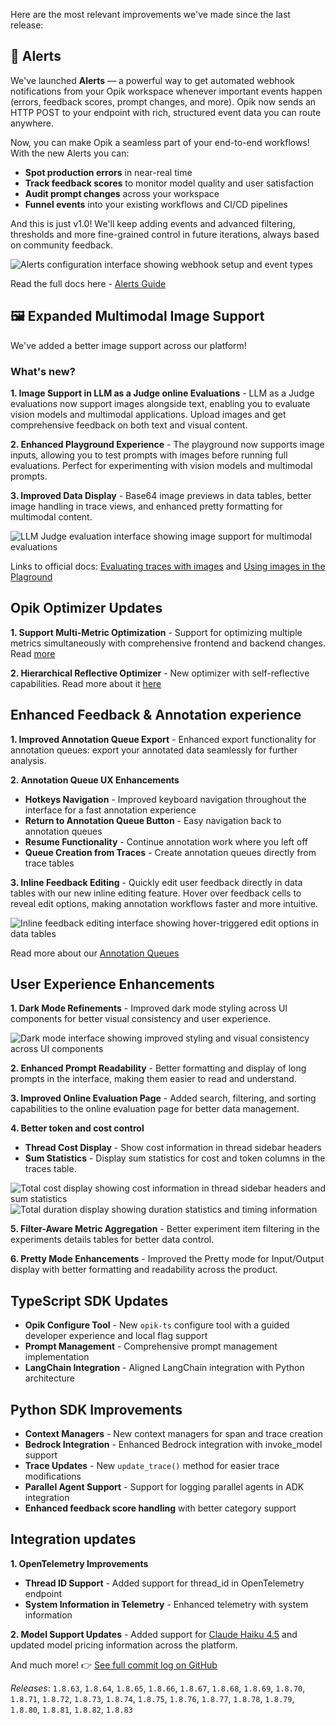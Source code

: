 Here are the most relevant improvements we've made since the last release:

## 🚨 Alerts
We've launched **Alerts** — a powerful way to get automated webhook notifications from your Opik workspace whenever important events happen (errors, feedback scores, prompt changes, and more). Opik now sends an HTTP POST to your endpoint with rich, structured event data you can route anywhere.

Now, you can make Opik a seamless part of your end-to-end workflows! With the new Alerts you can:
- **Spot production errors** in near-real time
- **Track feedback scores** to monitor model quality and user satisfaction
- **Audit prompt changes** across your workspace
- **Funnel events** into your existing workflows and CI/CD pipelines

And this is just v1.0! We'll keep adding events and advanced filtering, thresholds and more fine-grained control in future iterations, always based on community feedback.

<Frame>
  <img src="/img/changelog/2025-10-21/Alerts.png" alt="Alerts configuration interface showing webhook setup and event types" />
</Frame>

Read the full docs here - [Alerts Guide](https://www.comet.com/docs/opik/production/alerts)


## 🖼️ Expanded Multimodal Image Support

We've added a better image support across our platform!

### What's new?

**1. Image Support in LLM as a Judge online Evaluations** - LLM as a Judge evaluations now support images alongside text, enabling you to evaluate vision models and multimodal applications. Upload images and get comprehensive feedback on both text and visual content.

**2. Enhanced Playground Experience** - The playground now supports image inputs, allowing you to test prompts with images before running full evaluations. Perfect for experimenting with vision models and multimodal prompts.

**3. Improved Data Display** - Base64 image previews in data tables, better image handling in trace views, and enhanced pretty formatting for multimodal content.

<Frame>
  <img src="/img/changelog/2025-10-21/EvaluateWithImages.png" alt="LLM Judge evaluation interface showing image support for multimodal evaluations" />
</Frame>

Links to official docs: [Evaluating traces with images](https://www.comet.com/docs/opik/production/rules#evaluating-traces-with-images) and [Using images in the Plaground](https://www.comet.com/docs/opik/prompt_engineering/playground#using-images-in-the-playground)


## Opik Optimizer Updates

**1. Support Multi-Metric Optimization** - Support for optimizing multiple metrics simultaneously with comprehensive frontend and backend changes. Read [more](https://www.comet.com/docs/opik/agent_optimization/best_practices/multi_metric_optimization)

**2. Hierarchical Reflective Optimizer** - New optimizer with self-reflective capabilities. Read more about it [here](https://www.comet.com/docs/opik/agent_optimization/algorithms/hierarchical_reflective_optimizer)


## Enhanced Feedback & Annotation experience

**1. Improved Annotation Queue Export** - Enhanced export functionality for annotation queues: export your annotated data seamlessly for further analysis.

**2. Annotation Queue UX Enhancements**
- **Hotkeys Navigation** - Improved keyboard navigation throughout the interface for a fast annotation experience
- **Return to Annotation Queue Button** - Easy navigation back to annotation queues
- **Resume Functionality** - Continue annotation work where you left off
- **Queue Creation from Traces** - Create annotation queues directly from trace tables

**3. Inline Feedback Editing** - Quickly edit user feedback directly in data tables with our new inline editing feature. Hover over feedback cells to reveal edit options, making annotation workflows faster and more intuitive.

<Frame>
  <img src="/img/changelog/2025-10-21/InlineUserFeedback.png" alt="Inline feedback editing interface showing hover-triggered edit options in data tables" />
</Frame>

Read more about our [Annotation Queues](https://www.comet.com/docs/opik/evaluation/annotation_queues)

## User Experience Enhancements

**1. Dark Mode Refinements** - Improved dark mode styling across UI components for better visual consistency and user experience.

<Frame>
  <img src="/img/changelog/2025-10-21/DarkMode.png" alt="Dark mode interface showing improved styling and visual consistency across UI components" />
</Frame>

**2. Enhanced Prompt Readability** - Better formatting and display of long prompts in the interface, making them easier to read and understand.

**3. Improved Online Evaluation Page** - Added search, filtering, and sorting capabilities to the online evaluation page for better data management.

**4. Better token and cost control**
- **Thread Cost Display** - Show cost information in thread sidebar headers
- **Sum Statistics** - Display sum statistics for cost and token columns in the traces table.

<Frame>
  <img src="/img/changelog/2025-10-21/TotalCost.png" alt="Total cost display showing cost information in thread sidebar headers and sum statistics" />
</Frame>

<Frame>
  <img src="/img/changelog/2025-10-21/TotalDuration.png" alt="Total duration display showing duration statistics and timing information" />
</Frame>

**5. Filter-Aware Metric Aggregation** - Better experiment item filtering in the experiments details tables for better data control. 

**6. Pretty Mode Enhancements** - Improved the Pretty mode for Input/Output display with better formatting and readability across the product.


## TypeScript SDK Updates
- **Opik Configure Tool** - New `opik-ts` configure tool with a guided developer experience and local flag support
- **Prompt Management** - Comprehensive prompt management implementation
- **LangChain Integration** - Aligned LangChain integration with Python architecture

## Python SDK Improvements
- **Context Managers** - New context managers for span and trace creation
- **Bedrock Integration** - Enhanced Bedrock integration with invoke_model support
- **Trace Updates** - New `update_trace()` method for easier trace modifications
- **Parallel Agent Support** - Support for logging parallel agents in ADK integration
- **Enhanced feedback score handling** with better category support

## Integration updates
**1. OpenTelemetry Improvements**
- **Thread ID Support** - Added support for thread_id in OpenTelemetry endpoint
- **System Information in Telemetry** - Enhanced telemetry with system information

**2. Model Support Updates** - Added support for [Claude Haiku 4.5](https://www.anthropic.com/news/claude-haiku-4-5) and updated model pricing information across the platform.


And much more! 👉 [See full commit log on GitHub](https://github.com/comet-ml/opik/compare/1.8.62...1.8.83)

_Releases_: `1.8.63`, `1.8.64`, `1.8.65`, `1.8.66`, `1.8.67`, `1.8.68`, `1.8.69`, `1.8.70`, `1.8.71`, `1.8.72`, `1.8.73`, `1.8.74`, `1.8.75`, `1.8.76`, `1.8.77`, `1.8.78`, `1.8.79`, `1.8.80`, `1.8.81`, `1.8.82`, `1.8.83`